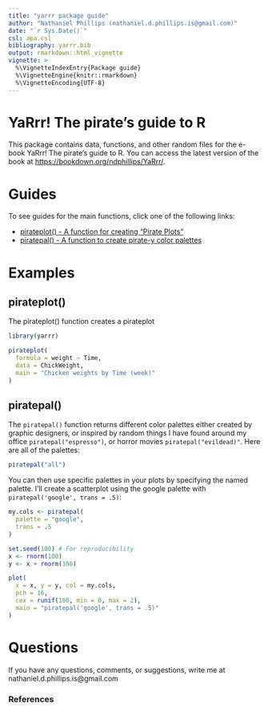 ```yaml
---
title: "yarrr package guide"
author: "Nathaniel Phillips (nathaniel.d.phillips.is@gmail.com)"
date: "`r Sys.Date()`"
csl: apa.csl
bibliography: yarrr.bib
output: rmarkdown::html_vignette
vignette: >
  %\VignetteIndexEntry{Package guide}
  %\VignetteEngine{knitr::rmarkdown}
  %\VignetteEncoding{UTF-8}
---
```


# YaRrr! The pirate's guide to R

This package contains data, functions, and other random files for the e-book YaRrr! The pirate's guide to R. You can access the latest version of the book at [https://bookdown.org/ndphillips/YaRrr/](https://bookdown.org/ndphillips/YaRrr/).


# Guides

To see guides for the main functions, click one of the following links:

- [pirateplot() - A function for creating "Pirate Plots"](pirateplot.html)
- [piratepal() - A function to create pirate-y color palettes](piratepal.html)

# Examples

## pirateplot()

The pirateplot() function creates a pirateplot

```r
library(yarrr)
```

```r
pirateplot(
  formula = weight ~ Time,
  data = ChickWeight,
  main = "Chicken weights by Time (week)"
)
```

## piratepal()

The `piratepal()` function returns different color palettes either created by graphic designers, or inspired by random things I have found around my office `piratepal("espresso")`, or horror movies `piratepal("evildead)"`. Here are all of the palettes:

```r
piratepal("all")
```

You can then use specific palettes in your plots by specifying the named palette. I'll create a scatterplot using the google palette with `piratepal('google', trans = .5)`:

```r
my.cols <- piratepal(
  palette = "google",
  trans = .5
)

set.seed(100) # For reproducibility
x <- rnorm(100)
y <- x + rnorm(100)

plot(
  x = x, y = y, col = my.cols,
  pch = 16,
  cex = runif(100, min = 0, max = 2),
  main = "piratepal('google', trans = .5)"
)
```

# Questions

If you have any questions, comments, or suggestions, write me at nathaniel.d.phillips.is@gmail.com

### References
